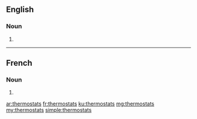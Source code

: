 ==English==

===Noun===
{{head|en|noun plural form}}

# {{plural of|thermostat|lang=en}}

----

==French==

===Noun===
{{head|fr|noun plural form|g=m}}

# {{plural of|thermostat|lang=fr}}

[[ar:thermostats]]
[[fr:thermostats]]
[[ku:thermostats]]
[[mg:thermostats]]
[[my:thermostats]]
[[simple:thermostats]]